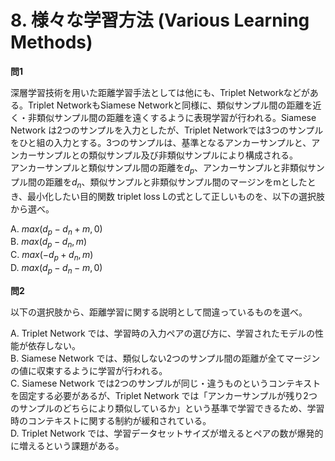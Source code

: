 # 8. 様々な学習方法 (Various Learning Methods)

**問1**

深層学習技術を用いた距離学習手法としては他にも、Triplet Networkなどがある。Triplet NetworkもSiamese Networkと同様に、類似サンプル間の距離を近く・非類似サンプル間の距離を遠くするように表現学習が行われる。Siamese Network は2つのサンプルを入力としたが、Triplet Networkでは3つのサンプルをひと組の入力とする。3つのサンプルは、基準となるアンカーサンプルと、アンカーサンプルとの類似サンプル及び非類似サンプルにより構成される。  
アンカーサンプルと類似サンプル間の距離を${d_p}$、アンカーサンプルと非類似サンプル間の距離を${d_n}$、類似サンプルと非類似サンプル間のマージンをmとしたとき、最小化したい目的関数 triplet loss Lの式として正しいものを、以下の選択肢から選べ。

A. ${max(d_p - d_n + m, 0)}$  
B. ${max(d_p - d_n, m)}$  
C. ${max(-d_p + d_n, m)}$  
D. ${max(d_p - d_n - m, 0)}$

**問2**

以下の選択肢から、距離学習に関する説明として間違っているものを選べ。

A. Triplet Network では、学習時の入力ペアの選び方に、学習されたモデルの性能が依存しない。  
B. Siamese Network では、類似しない2つのサンプル間の距離が全てマージンの値に収束するように学習が行われる。  
C. Siamese Network では2つのサンプルが同じ・違うものというコンテキストを固定する必要があるが、Triplet Network では「アンカーサンプルが残り2つのサンプルのどちらにより類似しているか」という基準で学習できるため、学習時のコンテキストに関する制約が緩和されている。  
D. Triplet Network では、学習データセットサイズが増えるとペアの数が爆発的に増えるという課題がある。